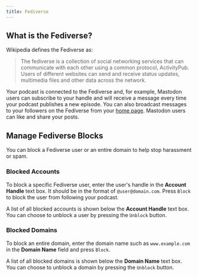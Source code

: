 ```yaml
---
title: Fediverse
---
```


## What is the Fediverse?

Wikipedia defines the Fediverse as:

> The fediverse is a collection of social networking services that can
> communicate with each other using a common protocol, ActivityPub. Users of
> different websites can send and receive status updates, multimedia files and
> other data across the network.

Your podcast is connected to the Fediverse and, for example, Mastodon users can
subscribe to your handle and will receive a message every time your podcast
publishes a new episode. You can also broadcast messages to your followers on
the Fediverse from your [home page](../website#home). Mastodon users can like
and share your posts.

## Manage Fediverse Blocks

You can block a Fediverse user or an entire domain to help stop harassment or
spam.

### Blocked Accounts

To block a specific Fediverse user, enter the user's handle in the **Account
Handle** text box. It should be in the format of `@user@domain.com`. Press
`Block` to block the user from following your podcast.

A list of all blocked accounts is shown below the **Account Handle** text box.
You can choose to unblock a user by pressing the `Unblock` button.

### Blocked Domains

To block an entire domain, enter the domain name such as `www.example.com` in
the **Domain Name** field and press `Block`.

A list of all blocked domains is shown below the **Domain Name** text box. You
can choose to unblock a domain by pressing the `Unblock` button.
